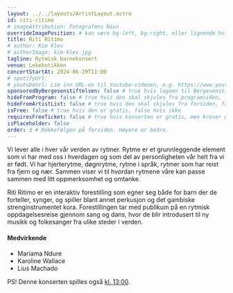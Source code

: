 ```yaml
---
layout: ../../layouts/ArtistLayout.astro
id: riti-ritimo
# imageAttribution: Fotografens Navn
overrideImagePosition: # kan være bg-left, bg-right, eller lignende hvis man vil plassere bildet annerledes enn sentrert, se https://tailwindcss.com/docs/background-position
title: Riti Ritimo
# author: Kim Klev
# authorImage: kim-klev.jpg
tagline: Rytmisk barnekonsert
venue: Lekebutikken
concertStartAt: 2024-06-29T11:00
# spotifyUrl:
# youtubeUrl: Lim inn URL-en til Youtube-videoen, e.g. https://www.youtube.com/watch?v=iUd7MoKsRFE
sponsoredByBergesenstiftelsen: false # true hvis logoen til Bergesenstiftelsen skal vises, false hvis ikke
hideFromProgram: false # true hvis den skal skjules fra programsiden, false hvis den skal vises
hideFromArtistList: false # true hvis den skal skjules fra forsiden, false hvis den skal vises
isFree: false # true hvis den er gratis, false hvis ikke
requiresFreeTicket: false # true hvis konserten er gratis, men krever gratisbillett
isPlaceholder: false
order: 3 # Rekkefølgen på forsiden. Høyere er bedre.
---
```


Vi lever alle i hver vår verden av rytmer. Rytme er et grunnleggende element som vi har med oss i hverdagen og som del av personligheten vår helt fra vi er født. Vi har hjerterytme, døgnrytme, rytme i språk, rytmer som har reist fra fjern og nær. Sammen viser vi til hvordan rytmene våre kan passe sammen med litt oppmerksomhet og omtanke.

Riti Ritimo er en interaktiv forestilling som egner seg både for barn der de forteller, synger, og spiller blant annet perkusjon og det gambiske strenginstrumentet kora. Forestillingen tar med publikum på en rytmisk oppdagelsesreise gjennom sang og dans, hvor de blir introdusert til ny musikk og folkesanger fra ulike steder i verden.

#### Medvirkende

- Mariama Ndure
- Karoline Wallace
- Lius Machado

PS! Denne konserten spilles også <a href="/artist/riti-ritimo-13">kl. 13:00</a>.
